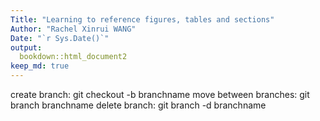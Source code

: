 ```yaml
---
Title: "Learning to reference figures, tables and sections"
Author: "Rachel Xinrui WANG"
Date: "`r Sys.Date()`"
output:
  bookdown::html_document2
keep_md: true
---
```


create branch: git checkout -b branchname
move between branches: git branch branchname
delete branch: git branch -d branchname